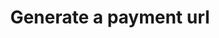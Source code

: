 ---
openapi: "POST /invoices/{lago_id}/payment_url"
authMethod: "bearer"
title: "Generate a payment url"
---